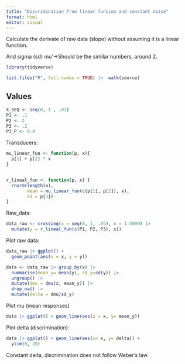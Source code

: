 ```yaml
---
title: "Discrimination from linear funcion and constant noise"
format: html
editor: visual
---
```


Calculate the derivate of raw data (slope) without assuming it is a linear function.

And sigma (sd)
mu'->Should be the similar numbers, around 2.

```r
library(tidyverse)

list.files("R", full.names = TRUE) |>  walk(source)
```



## Values

```r
X_SEQ <- seq(0, 1 , .01)
P1 <- .1
P2 <- 2
P3 <- .2
P3_P <- 0.4
```


Transducers:

```r

mu_linear_fun <- function(p, x){
  p[1] + p[2] * x
}


r_lineal_fun <- function(p, x) {
  rnorm(length(x),
        mean = mu_linear_fun(c(p[1], p[2]), x), 
        sd = p[3])
}


```


Raw_data:
```r

data_raw <- crossing(x = seq(0, 1, .05), n = 1:5000) |> 
  mutate(y = r_lineal_fun(c(P1, P2, P3), x))

```


Plot raw data:
```r

data_raw |> ggplot() + 
  geom_point(aes(x = x, y = y))

```


```r
data <- data_raw |> group_by(x) |>  
  summarise(mean_y= mean(y), sd_y=sd(y)) |> 
  ungroup() |> 
  mutate(dmu = dmu(x, mean_y)) |> 
  drop_na() |> 
  mutate(delta = dmu/sd_y)
```



Plot mu (mean responses)

```r
data |> ggplot() + geom_line(aes(x = x, y= mean_y))
```

Plot delta (discrimination):

```r
data |> ggplot() + geom_line(aes(x= x, y= delta)) + 
  ylim(0, 20)
```

Constant delta, discrimination does not follow Weber's law.





